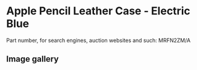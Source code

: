 
# Apple Pencil Leather Case - Electric Blue

Part number, for search engines, auction websites and such: MRFN2ZM/A

## Image gallery

<div style={{ width: '100%', maxWidth: '768px' }}>
<GalleryComponent
    images={[
      {
        original: "/everysource/MRFN2.webp",
        thumbnail: "/everypreview/MRFN2.webp",
      },
      {
        original: "/everysource/MRFN2_AV1.webp",
        thumbnail: "/everypreview/MRFN2_AV1.webp",
      },
      {
        original: "/everysource/MRFN2_AV2.webp",
        thumbnail: "/everypreview/MRFN2_AV2.webp",
      }
    ]}
  />
</div>